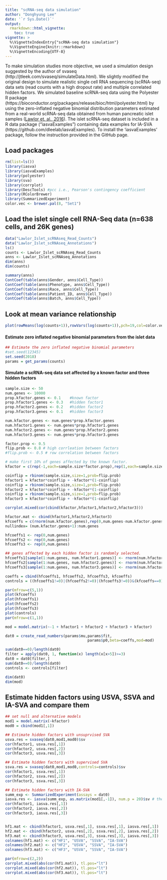 ```yaml
---
title: "scRNA-seq data simulation"
author: "Donghyung Lee"
date: '`r Sys.Date()`'
output: 
  rmarkdown::html_vignette:
    toc: true
vignette: >
  %\VignetteIndexEntry{"scRNA-seq data simulation"}
  %\VignetteEngine{knitr::rmarkdown}
  %\VignetteEncoding{UTF-8}
---
```


To make simulation studies more objective, we used a simulation design suggested by the author of svaseq (http://jtleek.com/svaseq/simulateData.html). We slightly modified the original design to simulate realistic single cell RNA sequencing (scRNA-seq) data sets (read counts with a high dropout rate) and multiple correlated hidden factors. We simulated baseline scRNA-seq data using the Polyester R package (https://bioconductor.org/packages/release/bioc/html/polyester.html) by using the zero-inflated negative binomial distribution parameters estimated from a real-world scRNA-seq data obtained from human pancreatic islet samples ([Lawlor et. al., 2016](http://genome.cshlp.org/content/early/2017/01/16/gr.212720.116)). The islet scRNA-seq dataset is included in a R data package ("iasvaExamples") containing data examples for IA-SVA (https://github.com/dleelab/iasvaExamples). To install the 'iasvaExamples' package, follow the instruction provided in the GitHub page. 

## Load packages
```r
rm(list=ls())
library(iasva)
library(iasvaExamples)
library(polyester)
library(sva)
library(corrplot)
library(DescTools) #pcc i.e., Pearson's contingency coefficient
library(RColorBrewer)
library(SummarizedExperiment)
color.vec <- brewer.pal(8, "Set1")
```

## Load the islet single cell RNA-Seq data (n=638 cells, and 26K genes)
```r
data("Lawlor_Islet_scRNAseq_Read_Counts")
data("Lawlor_Islet_scRNAseq_Annotations")
ls()
counts <- Lawlor_Islet_scRNAseq_Read_Counts
anns <- Lawlor_Islet_scRNAseq_Annotations
dim(anns)
dim(counts)

summary(anns)
ContCoef(table(anns$Gender, anns$Cell_Type))
ContCoef(table(anns$Phenotype, anns$Cell_Type))
ContCoef(table(anns$Race, anns$Cell_Type))
ContCoef(table(anns$Patient_ID, anns$Cell_Type))
ContCoef(table(anns$Batch, anns$Cell_Type))
```

## Look at mean variance relationship
```r
plot(rowMeans(log(counts+1)),rowVars(log(counts+1)),pch=19,col=color.vec[2])
```

#### Estimate zero inflated negative binomial parameters from the islet data
```r
## Estimate the zero inflated negative binomial parameters
#set.seed(12345)
set.seed(2018)
params = get_params(counts)
```


#### Simulate a scRNA-seq data set affected by a known factor and three hidden factors
```r
sample.size <- 50
num.genes <- 10000
prop.kfactor.genes <- 0.1    #known factor
prop.hfactor1.genes <- 0.3   #hidden factor1
prop.hfactor2.genes <- 0.2   #hidden factor2
prop.hfactor3.genes <- 0.1   #hidden factor3

num.kfactor.genes <- num.genes*prop.kfactor.genes
num.hfactor1.genes <- num.genes*prop.hfactor1.genes
num.hfactor2.genes <- num.genes*prop.hfactor2.genes
num.hfactor3.genes <- num.genes*prop.hfactor3.genes

factor.prop <- 0.5
flip.prob <- 0.8 # high corrleation between factors 
#flip.prob <- 0.5 # row correlation between factors

# make first 10% of genes affected by the known factor.
kfactor = c(rep(-1,each=sample.size*factor.prop),rep(1,each=sample.size-(sample.size*factor.prop)))

coinflip = rbinom(sample.size,size=1,prob=flip.prob)
hfactor1 = kfactor*coinflip + -kfactor*(1-coinflip)
coinflip = rbinom(sample.size,size=1,prob=flip.prob)
hfactor2 = kfactor*coinflip + -kfactor*(1-coinflip)
coinflip = rbinom(sample.size,size=1,prob=flip.prob)
hfactor3 = kfactor*coinflip + -kfactor*(1-coinflip)

corrplot.mixed(cor(cbind(kfactor,hfactor1,hfactor2,hfactor3)))

hfactor.mat <- cbind(hfactor1,hfactor2,hfactor3)
kfcoeffs = c(rnorm(num.kfactor.genes),rep(0,num.genes-num.kfactor.genes))
nullindex= (num.kfactor.genes+1):num.genes

hfcoeffs1 <- rep(0,num.genes)
hfcoeffs2 <- rep(0,num.genes)
hfcoeffs3 <- rep(0,num.genes)

## genes affected by each hidden factor is randomly selected.
hfcoeffs1[sample(1:num.genes, num.hfactor1.genes)] <- rnorm(num.hfactor1.genes, sd=1)
hfcoeffs2[sample(1:num.genes, num.hfactor2.genes)] <- rnorm(num.hfactor2.genes, sd=1)
hfcoeffs3[sample(1:num.genes, num.hfactor3.genes)] <- rnorm(num.hfactor3.genes, sd=1)

coeffs = cbind(hfcoeffs1, hfcoeffs2, hfcoeffs3, kfcoeffs)
controls = ((hfcoeffs1!=0)|(hfcoeffs2!=0)|(hfcoeffs3!=0))&(kfcoeffs==0)

par(mfrow=c(5,1))
plot(kfcoeffs)
plot(hfcoeffs1)
plot(hfcoeffs2)
plot(hfcoeffs3)
plot(controls)
par(mfrow=c(1,1))

mod = model.matrix(~-1 + hfactor1 + hfactor2 + hfactor3 + kfactor)

dat0 = create_read_numbers(params$mu,params$fit,
                                     params$p0,beta=coeffs,mod=mod)

sum(dat0==0)/length(dat0)
filter = apply(dat0, 1, function(x) length(x[x>5])>=3)
dat0 = dat0[filter,]
sum(dat0==0)/length(dat0)
controls <- controls[filter]

dim(dat0)
dim(mod)
```

## Estimate hidden factors using USVA, SSVA and IA-SVA and compare them
```r
## set null and alternative models
mod1 = model.matrix(~kfactor)
mod0 = cbind(mod1[,1])

## Estimate hidden factors with unsuprvised SVA
usva.res = svaseq(dat0,mod1,mod0)$sv
cor(hfactor1, usva.res[,1])
cor(hfactor2, usva.res[,2])
cor(hfactor3, usva.res[,3])

## Estimate hidden factors with supervised SVA
ssva.res = svaseq(dat0,mod1,mod0,controls=controls)$sv
cor(hfactor1, ssva.res[,1])
cor(hfactor2, ssva.res[,2])
cor(hfactor3, ssva.res[,3])

## Estimate hidden factors with IA-SVA
summ_exp <- SummarizedExperiment(assays = dat0)
iasva.res <- iasva(summ_exp, as.matrix(mod1[,-1]), num.p = 20)$sv # the default number of permutations in SVA = 20
cor(hfactor1, iasva.res[,1])
cor(hfactor2, iasva.res[,2])
cor(hfactor3, iasva.res[,3])


hf1.mat <- cbind(hfactor1, usva.res[,1], ssva.res[,1], iasva.res[,1])
hf2.mat <- cbind(hfactor2, usva.res[,2], ssva.res[,2], iasva.res[,2])
hf3.mat <- cbind(hfactor3, usva.res[,3], ssva.res[,3], iasva.res[,3])
colnames(hf1.mat) <- c("HF1", "USVA", "SSVA", "IA-SVA")
colnames(hf2.mat) <- c("HF2", "USVA", "SSVA", "IA-SVA")
colnames(hf3.mat) <- c("HF3", "USVA", "SSVA", "IA-SVA")

par(mfrow=c(2,2))
corrplot.mixed(abs(cor(hf1.mat)), tl.pos="lt")
corrplot.mixed(abs(cor(hf2.mat)), tl.pos="lt")
corrplot.mixed(abs(cor(hf3.mat)), tl.pos="lt")
```

